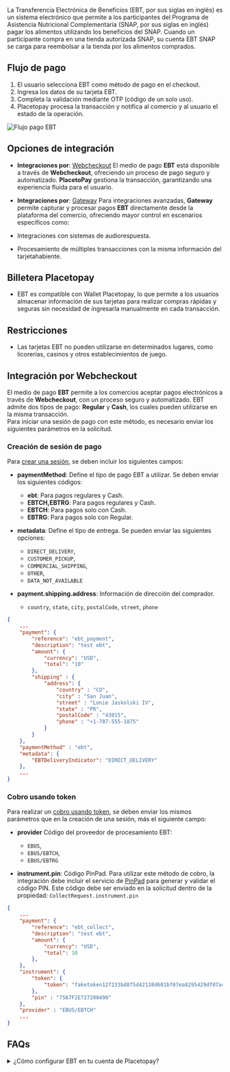 

<PageTitle title='EBT' imageSrc={ebt} />
<CountryFlags countries="US, PR"  prefix="Disponible para: " className='mt-4'/>

La Transferencia Electrónica de Beneficios (EBT, por sus siglas en inglés) es un sistema electrónico que permite a los participantes del Programa de Asistencia Nutricional Complementaria (SNAP, por sus siglas en inglés) pagar los alimentos utilizando los beneficios del SNAP. Cuando un participante compra en una tienda autorizada SNAP, su cuenta EBT SNAP se carga para reembolsar a la tienda por los alimentos comprados.

## Flujo de pago
1. El usuario selecciona EBT como método de pago en el checkout.
2. Ingresa los datos de su tarjeta EBT.
3. Completa la validación mediante OTP (código de un solo uso).
4. Placetopay procesa la transacción y notifica al comercio y al usuario el estado de la operación.

![Flujo pago EBT](/payments/pm-ebt-flow.webp)

## **Opciones de integración**

- **Integraciones por**: [Webcheckout](/checkout)
El medio de pago **EBT** está disponible a través de **Webcheckout**, ofreciendo un proceso de pago seguro y automatizado. **PlacetoPay** gestiona la transacción, garantizando una experiencia fluida para el usuario.

- **Integraciones por**: [Gateway](/gateway)
Para integraciones avanzadas, **Gateway** permite capturar y procesar pagos **EBT** directamente desde la plataforma del comercio, ofreciendo mayor control en escenarios específicos como:  
- Integraciones con sistemas de audiorespuesta.  
- Procesamiento de múltiples transacciones con la misma información del tarjetahabiente. 


## Billetera Placetopay

- EBT es compatible con Wallet Placetopay, lo que permite a los usuarios almacenar información de sus tarjetas para realizar compras rápidas y seguras sin necesidad de ingresarla manualmente en cada transacción.

## Restricciones

- Las tarjetas EBT no pueden utilizarse en determinados lugares, como licorerías, casinos y otros establecimientos de juego.

## Integración por Webcheckout  
El medio de pago **EBT** permite a los comercios aceptar pagos electrónicos a través de **Webcheckout**, con un proceso seguro y automatizado. EBT admite dos tipos de pago: **Regular** y **Cash**, los cuales pueden utilizarse en la misma transacción.  
Para iniciar una sesión de pago con este método, es necesario enviar los siguientes parámetros en la solicitud.  

### **Creación de sesión de pago**  
Para [crear una sesión](/checkout/api/reference/session#create-a-session), se deben incluir los siguientes campos:  

- **paymentMethod**: Define el tipo de pago EBT a utilizar. Se deben enviar los siguientes códigos:  
  - **ebt**: Para pagos regulares y Cash.  
  - **EBTCH,EBTRG**: Para pagos regulares y Cash.  
  - **EBTCH**: Para pagos solo con Cash.  
  - **EBTRG**: Para pagos solo con Regular.  

- **metadata**: Define el tipo de entrega. Se pueden enviar las siguientes opciones:  
  - `DIRECT_DELIVERY`,  
  - `CUSTOMER_PICKUP`, 
  - `COMMERCIAL_SHIPPING`, 
  - `OTHER`, 
  - `DATA_NOT_AVAILABLE`

- **payment.shipping.address**: Información de dirección del comprador.
    - `country`, `state`, `city`, `postalCode`, `street`, `phone`

```json
{
    ...
    "payment": {
        "reference": "ebt_payment",
        "description": "test ebt",
        "amount": {
            "currency": "USD",
            "total": "10"
        },
        "shipping" : {
            "address": {
                "country" : "CO",
                "city" : "San Juan",
                "street" : "Lonie Jaskolski IV",
                "state" : "PR", 
                "postalCode" : "43015",
                "phone" : "+1-787-555-1875"
            }
        }
    },
    "paymentMethod" : "ebt",
    "metadata": {
        "EBTDeliveryIndicator": "DIRECT_DELIVERY"
    },
    ...
}
```

### **Cobro usando token**
Para realizar un [cobro usando token](/checkout/api/reference/token#charge-using-token), se deben enviar los mismos parámetros que en la creación de una sesión, más el siguiente campo:

- **provider** Código del proveedor de procesamiento EBT:
  - `EBUS`, 
  - `EBUS/EBTCH`, 
  - `EBUS/EBTRG`

- **instrument.pin**: Código PinPad.
Para utilizar este método de cobro, la integración debe incluir el servicio de [PinPad](/sdks/pinpad) para generar y validar el código PIN. Este código debe ser enviado en la solicitud dentro de la propiedad: 
`CollectRequest.instrument.pin`

```json
{
    ...
    "payment": {
        "reference": "ebt_collect",
        "description": "test ebt",
        "amount": {
            "currency": "USD",
            "total": 10
        },
    },
    "instrument": {
        "token": {
            "token": "faketoken12f233bd8f5d42138d681bf07ea8295429df07a4af287703e30c891"
        },
        "pin" : "7567F2E727200490"
    },
    "provider" : "EBUS/EBTCH"
    ...
}
```

## FAQs

<details>
    <summary>¿Cómo configurar EBT en tu cuenta de Placetopay?</summary>
    <p>Contacta a nuestro equipo de operaciones para habilitar esta funcionalidad en tu sitios a través del correo servicioposventa@placetopay.com</p>
</details>